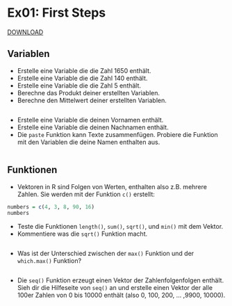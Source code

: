 # Ex01: First Steps

[DOWNLOAD](analysis_of_ecological_data/assignments/Ex01_first.R)



## Variablen

- Erstelle eine Variable die die Zahl 1650 enthält.
- Erstelle eine Variable die die Zahl 140 enthält.
- Erstelle eine Variable die die Zahl 5 enthält.
- Berechne das Produkt deiner erstellten Variablen.
- Berechne den Mittelwert deiner erstellten Variablen.

```r


```

- Erstelle eine Variable die deinen Vornamen enthält.
- Erstelle eine Variable die deinen Nachnamen enthält.
- Die `paste` Funktion kann Texte zusammenfügen. Probiere die Funktion mit den Variablen die deine Namen enthalten aus.


```r

```

## Funktionen


- Vektoren in R sind Folgen von Werten, enthalten also z.B. mehrere Zahlen. Sie werden mit der Funktion `c()` erstellt:

```r
numbers = c(4, 3, 8, 90, 16)
numbers
```


- Teste die Funktionen `length()`, `sum()`, `sqrt()`, und `min()` mit dem Vektor.
- Kommentiere was die `sqrt()` Funktion macht.

```r

```





- Was ist der Unterschied zwischen der `max()` Funktion und der `which.max()` Funktion?


```r

```


- Die `seq()` Funktion erzeugt einen Vektor der Zahlenfolgenfolgen enthält. Sieh dir die Hilfeseite von `seq()` an und erstelle einen Vektor der alle 100er Zahlen von 0 bis 10000 enthält (also 0, 100, 200, ... ,9900, 10000).


```r

```





